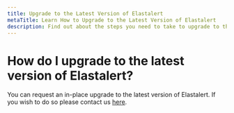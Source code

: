 ```yaml
---
title: Upgrade to the Latest Version of Elastalert
metaTitle: Learn How to Upgrade to the Latest Version of Elastalert
description: Find out about the steps you need to take to upgrade to the latest version of Elastalert in this help article from Logit.io
---
```


# How do I upgrade to the latest version of Elastalert?

You can request an in-place upgrade to the latest version of Elastalert.
If you wish to do so please contact us [here](https://logit.io/contact-us).